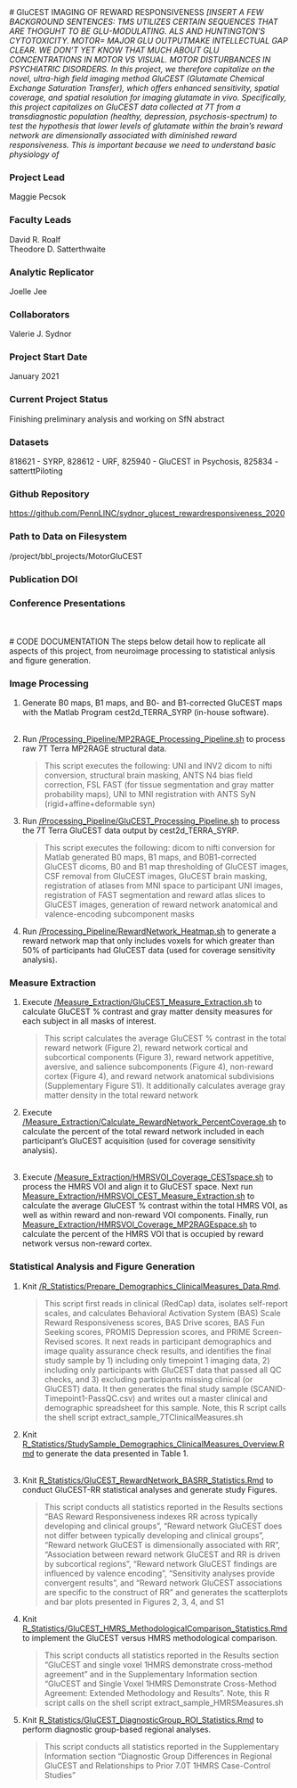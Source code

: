 <br>
<br>
# GluCEST IMAGING OF REWARD RESPONSIVENESS
*[INSERT A FEW BACKGROUND SENTENCES: TMS UTILIZES CERTAIN SEQUENCES THAT ARE THOGUHT TO BE GLU-MODULATING. ALS AND HUNTINGTON'S CYTOTOXICITY. MOTOR= MAJOR GLU OUTPUTMAKE INTELLECTUAL GAP CLEAR. WE DON'T YET KNOW THAT MUCH ABOUT GLU CONCENTRATIONS IN MOTOR VS VISUAL. MOTOR DISTURBANCES IN PSYCHIATRIC DISORDERS. In this project, we therefore capitalize on the novel, ultra-high field imaging method GluCEST (Glutamate Chemical Exchange Saturation Transfer), which offers enhanced sensitivity, spatial coverage, and spatial resolution for imaging glutamate in vivo. Specifically, this project capitalizes on GluCEST data collected at 7T from a transdiagnostic population (healthy, depression, psychosis-spectrum) to test the hypothesis that lower levels of glutamate within the brain's reward network are dimensionally associated with diminished reward responsiveness. This is important because we need to understand basic physiology of *

### Project Lead
Maggie Pecsok

### Faculty Leads
David R. Roalf  
Theodore D. Satterthwaite

### Analytic Replicator
Joelle Jee 

### Collaborators 
Valerie J. Sydnor

### Project Start Date
January 2021

### Current Project Status
Finishing preliminary analysis and working on SfN abstract

### Datasets
818621 - SYRP, 828612 - URF, 825940 - GluCEST in Psychosis, 825834 - satterttPiloting


### Github Repository
<https://github.com/PennLINC/sydnor_glucest_rewardresponsiveness_2020>

### Path to Data on Filesystem 
/project/bbl_projects/MotorGluCEST

### Publication DOI

### Conference Presentations

<br>
<br>
# CODE DOCUMENTATION
The steps below detail how to replicate all aspects of this project, from neuroimage processing to statistical anlysis and figure generation.

### Image Processing
1. Generate B0 maps, B1 maps, and B0- and B1-corrected GluCEST maps with the Matlab Program cest2d_TERRA_SYRP (in-house software).
<br>
<br>
2. Run [/Processing_Pipeline/MP2RAGE_Processing_Pipeline.sh](https://github.com/PennLINC/sydnor_glucest_rewardresponsiveness_2020/blob/master/Processing_Pipeline/MP2RAGE_Processing_Pipeline.sh) to process raw 7T Terra MP2RAGE structural data.

    > This script executes the following: UNI and INV2 dicom to nifti conversion, structural brain masking, ANTS N4 bias field correction, FSL FAST     (for tissue segmentation and gray matter probability maps), UNI to MNI registration with ANTS SyN (rigid+affine+deformable syn)
<br>
3. Run [/Processing_Pipeline/GluCEST_Processing_Pipeline.sh](https://github.com/PennLINC/sydnor_glucest_rewardresponsiveness_2020/blob/master/Processing_Pipeline/GluCEST_Processing_Pipeline.sh) to process the 7T Terra GluCEST data output by cest2d_TERRA_SYRP.

    > This script executes the following: dicom to nifti conversion for Matlab generated B0 maps, B1 maps, and B0B1-corrected GluCEST dicoms, B0        and B1 map thresholding of GluCEST images, CSF removal from GluCEST images, GluCEST brain masking, registration of atlases from MNI space to        participant UNI images, registration of FAST segmentation and reward atlas slices to GluCEST images, generation of reward network anatomical        and valence-encoding subcomponent masks
<br>
4. Run [/Processing_Pipeline/RewardNetwork_Heatmap.sh](https://github.com/PennLINC/sydnor_glucest_rewardresponsiveness_2020/blob/master/Processing_Pipeline/RewardNetwork_Heatmap.sh) to generate a reward network map that only includes voxels for which greater than 50% of participants had GluCEST data (used for coverage sensitivity analysis).

### Measure Extraction
1. Execute [/Measure_Extraction/GluCEST_Measure_Extraction.sh](https://github.com/PennLINC/sydnor_glucest_rewardresponsiveness_2020/blob/master/Measure_Extraction/GluCEST_Measure_Extraction.sh) to calculate GluCEST % contrast and gray matter density measures for each subject in all masks of interest.

    > This script calculates the average GluCEST % contrast in the total reward network (Figure 2), reward network cortical and subcortical             components (Figure 3), reward network appetitive, aversive, and salience subcomponents (Figure 4), non-reward cortex (Figure 4), and reward         network anatomical subdivisions (Supplementary Figure S1). It additionally calculates average gray matter density in the total reward               network
<br>
2. Execute [/Measure_Extraction/Calculate_RewardNetwork_PercentCoverage.sh](https://github.com/PennLINC/sydnor_glucest_rewardresponsiveness_2020/blob/master/Measure_Extraction/Calculate_RewardNetwork_PercentCoverage.sh) to calculate the percent of the total reward network included in each participant’s GluCEST acquisition (used for coverage sensitivity analysis).
<br>
<br>
3. Execute [/Measure_Extraction/HMRSVOI_Coverage_CESTspace.sh](https://github.com/PennLINC/sydnor_glucest_rewardresponsiveness_2020/blob/master/Measure_Extraction/HMRSVOI_Coverage_CESTspace.sh) to process the HMRS VOI and align it to GluCEST space. Next run [Measure_Extraction/HMRSVOI_CEST_Measure_Extraction.sh](https://github.com/PennLINC/sydnor_glucest_rewardresponsiveness_2020/blob/master/Measure_Extraction/HMRSVOI_CEST_Measure_Extraction.sh) to calculate the average GluCEST % contrast within the total HMRS VOI, as well as within reward and non-reward VOI components. Finally, run [Measure_Extraction/HMRSVOI_Coverage_MP2RAGEspace.sh](https://github.com/PennLINC/sydnor_glucest_rewardresponsiveness_2020/blob/master/Measure_Extraction/HMRSVOI_Coverage_MP2RAGEspace.sh) to calculate the percent of the HMRS VOI that is occupied by reward network versus non-reward cortex.

### Statistical Analysis and Figure Generation 
1. Knit [/R_Statistics/Prepare_Demographics_ClinicalMeasures_Data.Rmd](https://github.com/PennLINC/sydnor_glucest_rewardresponsiveness_2020/blob/master/R_Statistics/Prepare_Demographics_ClinicalMeasures_Data.Rmd).

    > This script first reads in clinical (RedCap) data, isolates self-report scales, and calculates Behavioral Activation System (BAS) Scale           Reward Responsiveness scores, BAS Drive scores, BAS Fun Seeking scores, PROMIS Depression scores, and PRIME Screen-Revised scores. It next         reads in participant demographics and image quality assurance check results, and identifies the final study sample by 1) including only             timepoint 1 imaging data, 2) including only participants with GluCEST data that passed all QC checks, and 3) excluding participants missing         clinical (or GluCEST) data. It then generates the final study sample (SCANID-Timepoint1-PassQC.csv) and writes out a master clinical and           demographic spreadsheet for this sample. Note, this R script calls the shell script extract_sample_7TClinicalMeasures.sh
<br>
2. Knit [R_Statistics/StudySample_Demographics_ClinicalMeasures_Overview.Rmd](https://github.com/PennLINC/sydnor_glucest_rewardresponsiveness_2020/blob/master/R_Statistics/StudySample_Demographics_ClinicalMeasures_Overview.Rmd) to generate the data presented in Table 1.
<br>
<br>
3. Knit [R_Statistics/GluCEST_RewardNetwork_BASRR_Statistics.Rmd](https://github.com/PennLINC/sydnor_glucest_rewardresponsiveness_2020/blob/master/R_Statistics/GluCEST_RewardNetwork_BASRR_Statistics.Rmd) to conduct GluCEST-RR statistical analyses and generate study Figures.

    > This script conducts all statistics reported in the Results sections "BAS Reward Responsiveness indexes RR across typically developing and        clinical groups", "Reward network GluCEST does not differ between typically developing and clinical groups", "Reward network GluCEST is            dimensionally associated with RR", "Association between reward network GluCEST and RR is driven by subcortical regions", "Reward network            GluCEST findings are influenced by valence encoding", "Sensitivity analyses provide convergent results", and "Reward network GluCEST                associations are specific to the construct of RR" and generates the scatterplots and bar plots presented in Figures 2, 3, 4, and S1
<br>
4. Knit [R_Statistics/GluCEST_HMRS_MethodologicalComparison_Statistics.Rmd](https://github.com/PennLINC/sydnor_glucest_rewardresponsiveness_2020/blob/master/R_Statistics/GluCEST_HMRS_MethodologicalComparison_Statistics.Rmd) to implement the GluCEST versus HMRS methodological comparison. 

    > This script conducts all statistics reported in the Results section "GluCEST and single voxel 1HMRS demonstrate cross-method agreement" and       in the Supplementary Information section "GluCEST and Single Voxel 1HMRS Demonstrate Cross-Method Agreement: Extended Methodology and Results".     Note, this R script calls on the shell script extract_sample_HMRSMeasures.sh
<br>
5. Knit [R_Statistics/GluCEST_DiagnosticGroup_ROI_Statistics.Rmd](https://github.com/PennLINC/sydnor_glucest_rewardresponsiveness_2020/blob/master/R_Statistics/GluCEST_DiagnosticGroup_ROI_Statistics.Rmd) to perform diagnostic group-based regional analyses.

    > This script conducts all statistics reported in the Supplementary Information section "Diagnostic Group Differences in Regional GluCEST and       Relationships to Prior 7.0T 1HMRS Case-Control Studies"